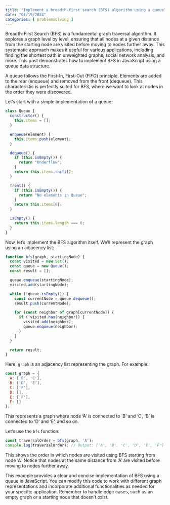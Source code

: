 ```yaml
---
title: "Implement a breadth-first search (BFS) algorithm using a queue"
date: "01/19/2024"
categories: [ problemsolving ]
---
```


Breadth-First Search (BFS) is a fundamental graph traversal algorithm. It explores a graph level by level, ensuring that all nodes at a given distance from the starting node are visited before moving to nodes further away. This systematic approach makes it useful for various applications, including finding the shortest path in unweighted graphs, social network analysis, and more. This post demonstrates how to implement BFS in JavaScript using a queue data structure.

A queue follows the First-In, First-Out (FIFO) principle.  Elements are added to the rear (enqueue) and removed from the front (dequeue). This characteristic is perfectly suited for BFS, where we want to look at nodes in the order they were discovered.

Let's start with a simple implementation of a queue:

```javascript
class Queue {
  constructor() {
    this.items = [];
  }

  enqueue(element) {
    this.items.push(element);
  }

  dequeue() {
    if (this.isEmpty()) {
      return "Underflow";
    }
    return this.items.shift();
  }

  front() {
    if (this.isEmpty()) {
      return "No elements in Queue";
    }
    return this.items[0];
  }

  isEmpty() {
    return this.items.length === 0;
  }
}
```

Now, let's implement the BFS algorithm itself. We'll represent the graph using an adjacency list:

```javascript
function bfs(graph, startingNode) {
  const visited = new Set();
  const queue = new Queue();
  const result = [];

  queue.enqueue(startingNode);
  visited.add(startingNode);

  while (!queue.isEmpty()) {
    const currentNode = queue.dequeue();
    result.push(currentNode);

    for (const neighbor of graph[currentNode]) {
      if (!visited.has(neighbor)) {
        visited.add(neighbor);
        queue.enqueue(neighbor);
      }
    }
  }

  return result;
}
```

Here, `graph` is an adjacency list representing the graph. For example:

```javascript
const graph = {
  A: ['B', 'C'],
  B: ['D', 'E'],
  C: ['F'],
  D: [],
  E: ['F'],
  F: []
};
```

This represents a graph where node 'A' is connected to 'B' and 'C', 'B' is connected to 'D' and 'E', and so on.

Let's use the `bfs` function:

```javascript
const traversalOrder = bfs(graph, 'A');
console.log(traversalOrder); // Output: ['A', 'B', 'C', 'D', 'E', 'F']
```

This shows the order in which nodes are visited using BFS starting from node 'A'.  Notice that nodes at the same distance from 'A' are visited before moving to nodes further away.


This example provides a clear and concise implementation of BFS using a queue in JavaScript. You can modify this code to work with different graph representations and incorporate additional functionalities as needed for your specific application. Remember to handle edge cases, such as an empty graph or a starting node that doesn't exist.

